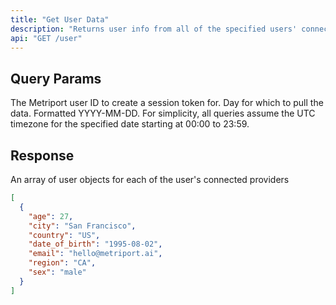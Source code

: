 ```yaml
---
title: "Get User Data"
description: "Returns user info from all of the specified users' connected providers."
api: "GET /user"
---
```


## Query Params

<ParamField query="userId" type="string" required>
  The Metriport user ID to create a session token for.
</ParamField>

<ParamField query="date" type="string" required>
  Day for which to pull the data. Formatted YYYY-MM-DD.

  <Info>
    For simplicity, all queries assume the UTC timezone for the specified date
    starting at 00:00 to 23:59.
  </Info>
</ParamField>

## Response

<ResponseField name="user" type="User[]">
  An array of user objects for each of the user's connected providers
</ResponseField>

```json
[
  {
    "age": 27,
    "city": "San Francisco",
    "country": "US",
    "date_of_birth": "1995-08-02",
    "email": "hello@metriport.ai",
    "region": "CA",
    "sex": "male"
  }
]
```

